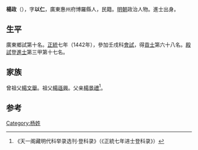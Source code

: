 {{Otheruses|other=名为楊政的其他人物|楊政}}
{{Otheruses|other=名为杨以仁的其他人物|杨以仁}}

'''楊政'''（{{bd|1405年||？}}），字'''以仁'''，廣東惠州府博羅縣人，民籍。[[明朝|明朝]]政治人物。進士出身。

== 生平 ==
廣東鄉試第十名。[[正统_(年号)|正統]]七年（1442年），參加壬戌科[[會試|會試]]，得[[貢士|貢士]]第六十八名。[[殿試|殿試]]登[[進士|進士]]第三甲第十七名。

== 家族 ==
曾祖父[[楊文舉|楊文舉]]。祖父[[楊遜興|楊遜興]]。父亲[[楊景禮|楊景禮]]<ref>《天一阁藏明代科举录选刊·登科录》（《正統七年进士登科录》）</ref>。

==参考==
{{reflist}}

{{正統七年壬戌科殿試金榜}}

{{Authority control}}

{{DEFAULTSORT:}}
[[Category:杨姓|Category:杨姓]]


{{明朝人物小作品}}